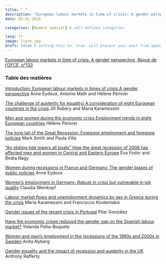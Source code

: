 ```yaml
---
title: " "
description: "European labour markets in time of crisis: A gender perspective, Revue de l'OFCE, n°133, co-edited  avec Antoine Math et Anne Eydoux. ISBN: 978-2-312-00836-3"
date: 01-01-2014

categories: [Numéro spécial] # self-defined categories

lang: fr
image: livre.jpg
draft: false # setting this to `true` will prevent your post from appearing on your listing page until you're ready!
---
```


[European labour markets in time of crisis: A gender perspective, Revue de l'OFCE, n°133](https://www.ofce.sciences-po.fr/pdf/revue/133/revue-133.pdf)

### Table des matières

[Introduction: European labour markets in times of crisis A gender perspective](https://www.ofce.sciences-po.fr/pdf/revue/1-133.pdf) Anne Eydoux, Antoine Math and Hélène Périvier

[The challenge of austerity for equality/ A consideration of eight European countries in the crisis](https://www.ofce.sciences-po.fr/pdf/revue/2-133.pdf) Jill Rubery and Maria Karamessini

[Men and women during the economic crisis Employment trends in eight European countries](https://www.ofce.sciences-po.fr/pdf/revue/3-133.pdf) Hélène Périvier

[The long tail of the Great Recession: Foregone employment and foregone policies](https://www.ofce.sciences-po.fr/pdf/revue/4-133.pdf) Mark Smith and Paula Villa

["An ebbing tide lowers all boats" How the great recession of 2008 has affected men and women in Central and Eastern Europe](https://www.ofce.sciences-po.fr/pdf/revue/5-133.pdf) Éva Fodor and Beáta Nagy

[Women during recessions in France and Germany: The gender biases of public policies](https://www.ofce.sciences-po.fr/pdf/revue/6-133.pdf) Anne Eydoux

[Women's employment in Germany: Robust in crisis but vulnerable in job quality](https://www.ofce.sciences-po.fr/pdf/revue/7-133.pdf) Claudia Weinkopf

[Labour market flows and unemployment dynamics by sex in Greece during the crisis](https://www.ofce.sciences-po.fr/pdf/revue/8-133.pdf) Maria Karamessini and Franciscos Koutentakis

[Gender issues of the recent crisis in Portugal](https://www.ofce.sciences-po.fr/pdf/revue/9-133.pdf) Pilar González

[Have the economic crises reduced the gender gap on the Spanish labour market?](https://www.ofce.sciences-po.fr/pdf/revue/10-133.pdf) Yolanda Peña-Boquete

[Women and men's employment in the recessions of the 1990s and 2000s in Sweden](https://www.ofce.sciences-po.fr/pdf/revue/11-133.pdf) Anita Nyberg

[Gender equality and the impact of recession and austerity in the UK](https://www.ofce.sciences-po.fr/pdf/revue/12-133.pdf) Anthony Rafferty
